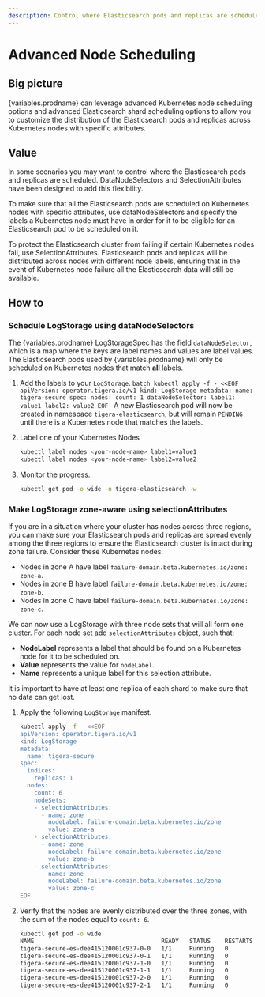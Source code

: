 ```yaml
---
description: Control where Elasticsearch pods and replicas are scheduled.
---
```



# Advanced Node Scheduling

## Big picture

{variables.prodname} can leverage advanced Kubernetes node scheduling options and advanced Elasticsearch shard scheduling
options to allow you to customize the distribution of the Elasticsearch pods and replicas across Kubernetes nodes with
specific attributes.

## Value

In some scenarios you may want to control where the Elasticsearch pods and replicas are scheduled. DataNodeSelectors and
SelectionAttributes have been designed to add this flexibility.

To make sure that all the Elasticsearch pods are scheduled on Kubernetes nodes with specific attributes, use dataNodeSelectors
and specify the labels a Kubernetes node must have in order for it to be eligible for an Elasticsearch pod to be scheduled on it.

To protect the Elasticsearch cluster from failing if certain Kubernetes nodes fail, use SelectionAttributes. Elasticsearch
pods and replicas will be distributed across nodes with different node labels, ensuring that in the event of Kubernetes
node failure all the Elasticsearch data will still be available.

## How to

### Schedule LogStorage using dataNodeSelectors

The {variables.prodname} [LogStorageSpec](../../reference/installation/api.mdx) has the field `dataNodeSelector`,
which is a map where the keys are label names and values are label values. The Elasticsearch pods used by {variables.prodname}
will only be scheduled on Kubernetes nodes that match **all** labels.

1.  Add the labels to your `LogStorage`.
    `batch kubectl apply -f - <<EOF apiVersion: operator.tigera.io/v1 kind: LogStorage metadata: name: tigera-secure spec: nodes: count: 1 dataNodeSelector: label1: value1 label2: value2 EOF `
    A new Elasticsearch pod will now be created in namespace `tigera-elasticsearch`, but will remain `PENDING` until there is
    a Kubernetes node that matches the labels.

1.  Label one of your Kubernetes Nodes
    ```bash
    kubectl label nodes <your-node-name> label1=value1
    kubectl label nodes <your-node-name> label2=value2
    ```
1.  Monitor the progress.
    ```bash
    kubectl get pod -o wide -n tigera-elasticsearch -w
    ```

### Make LogStorage zone-aware using selectionAttributes

If you are in a situation where your cluster has nodes across three regions, you can make sure your Elasticsearch pods
and replicas are spread evenly among the three regions to ensure the Elasticsearch cluster is intact during zone failure.
Consider these Kubernetes nodes:

- Nodes in zone A have label `failure-domain.beta.kubernetes.io/zone: zone-a`.
- Nodes in zone B have label `failure-domain.beta.kubernetes.io/zone: zone-b`.
- Nodes in zone C have label `failure-domain.beta.kubernetes.io/zone: zone-c`.

We can now use a LogStorage with three node sets that will all form one cluster. For each node set add `selectionAttributes` object,
such that:

- **NodeLabel** represents a label that should be found on a Kubernetes node for it to be scheduled on.
- **Value** represents the value for `nodeLabel`.
- **Name** represents a unique label for this selection attribute.

It is important to have at least one replica of each shard to make sure that no data can get lost.

1.  Apply the following `LogStorage` manifest.
    ```bash
    kubectl apply -f - <<EOF
    apiVersion: operator.tigera.io/v1
    kind: LogStorage
    metadata:
      name: tigera-secure
    spec:
      indices:
        replicas: 1
      nodes:
        count: 6
        nodeSets:
        - selectionAttributes:
          - name: zone
            nodeLabel: failure-domain.beta.kubernetes.io/zone
            value: zone-a
        - selectionAttributes:
          - name: zone
            nodeLabel: failure-domain.beta.kubernetes.io/zone
            value: zone-b
        - selectionAttributes:
          - name: zone
            nodeLabel: failure-domain.beta.kubernetes.io/zone
            value: zone-c
    EOF
    ```
1.  Verify that the nodes are evenly distributed over the three zones, with the sum of the nodes equal to `count: 6`.
    ```bash
    kubectl get pod -o wide
    NAME                                    READY   STATUS    RESTARTS   AGE     IP               NODE                                           NOMINATED NODE   READINESS GATES
    tigera-secure-es-dee415120001c937-0-0   1/1     Running   0          15m     192.168.3.193    ip-192-168-26-221.zone-a.compute.internal   <none>           <none>
    tigera-secure-es-dee415120001c937-0-1   1/1     Running   0          15m     192.168.8.196    ip-192-168-26-221.zone-a.compute.internal   <none>           <none>
    tigera-secure-es-dee415120001c937-1-0   1/1     Running   0          15m     192.168.43.28    ip-192-168-36-19.zone-b.compute.internal    <none>           <none>
    tigera-secure-es-dee415120001c937-1-1   1/1     Running   0          14m     192.168.50.138   ip-192-168-36-19.zone-b.compute.internal    <none>           <none>
    tigera-secure-es-dee415120001c937-2-0   1/1     Running   0          15m     192.168.52.226   ip-192-168-43-89.zone-c.compute.internal    <none>           <none>
    tigera-secure-es-dee415120001c937-2-1   1/1     Running   0          14m     192.168.36.225   ip-192-168-43-89.zone-c.compute.internal    <none>           <none>
    ```
